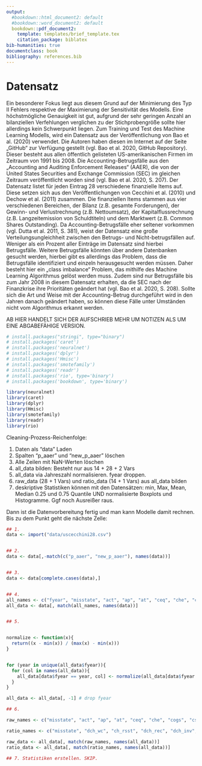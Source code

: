 ```yaml
---
output:
  #bookdown::html_document2: default
  #bookdown::word_document2: default
  bookdown::pdf_document2:
    template: templates/brief_template.tex
    citation_package: biblatex
bib-humanities: true
documentclass: book
bibliography: references.bib
---
```


# Datensatz {#dataset} 
Ein besonderer Fokus liegt aus diesem Grund auf der Minimierung des Typ II Fehlers respektive der Maximierung der Sensitivität des Modells. Eine höchstmögliche Genauigkeit ist gut, aufgrund der sehr geringen Anzahl an bilanziellen Verfehlungen verglichen zu der Stichprobengröße sollte hier allerdings kein Schwerpunkt liegen.
Zum Training und Test des Machine Learning Modells, wird ein Datensatz aus der Veröffentlichung von Bao et al. (2020) verwendet. Die Autoren haben diesen im Internet auf der Seite „GitHub“ zur Verfügung gestellt (vgl. Bao et al. 2020, GitHub Repository). Dieser besteht aus allen öffentlich gelisteten US-amerikanischen Firmen im Zeitraum von 1991 bis 2008. Die Accounting-Betrugsfälle aus den „Accounting and Auditing Enforcement Releases“ (AAER), die von der United States Securities and Exchange Commission (SEC) im gleichen Zeitraum veröffentlicht worden sind (vgl. Bao et al. 2020, S. 207). Der Datensatz listet für jeden Eintrag 28 verschiedene finanzielle Items auf. Diese setzen sich aus den Veröffentlichungen von Cecchini et al. (2010) und Dechow et al. (2011) zusammen. Die finanziellen Items stammen aus vier verschiedenen Bereichen, der Bilanz (z.B. gesamte Forderungen), der Gewinn- und Verlustrechnung (z.B. Nettoumsatz), der Kapitalflussrechnung (z.B. Langzeitemission von Schuldtiteln) und dem Marktwert (z.B. Common Shares Outstanding).
Da Accounting-Betrugsfälle eher seltener vorkommen (vgl. Dutta et al. 2011, S. 381), weist der Datensatz eine große Verteilungsungleichheit zwischen den Betrugs- und Nicht-betrugsfällen auf. Weniger als ein Prozent aller Einträge im Datensatz sind hierbei Betrugsfälle. Weitere Betrugsfälle könnten über andere Datenbanken gesucht werden, hierbei gibt es allerdings das Problem, dass die Betrugsfälle identifiziert und einzeln herausgesucht werden müssen. Daher besteht hier ein „class imbalance“ Problem, das mithilfe des Machine Learning Algorithmus gelöst werden muss.
Zudem sind nur Betrugsfälle bis zum Jahr 2008 in diesem Datensatz erhalten, da die SEC nach der Finanzkrise ihre Prioritäten geändert hat (vgl. Bao et al. 2020, S. 208). Sollte sich die Art und Weise mit der Accounting-Betrug durchgeführt wird in den Jahren danach geändert haben, so können diese Fälle unter Umständen nicht vom Algorithmus erkannt werden.


 AB HIER HANDELT SICH DER AUFSCHRIEB MEHR UM NOTIZEN ALS UM EINE ABGABEFÄHIGE VERSION.
 
 
 
```r
# install.packages("stringi", type="binary")
# install.packages('caret')
# install.packages('neuralnet')
# install.packages('dplyr')
# install.packages('Hmisc')
# install.packages('smotefamily')
# install.packages('readr')
# install.packages('rio', type='binary')
# install.packages('bookdown', type='binary')

library(neuralnet)
library(caret)
library(dplyr)
library(Hmisc)
library(smotefamily)
library(readr)
library(rio)
```
Cleaning-Prozess-Reichenfolge:

  1. Daten als "data" Laden
  2. Spalten "p_aaer" und "new_p_aaer" löschen
  3. Alle Zeilen mit NaN-Werten löschen
  4. all_data bilden: Besteht nur aus 14 + 28 + 2 Vars 
  5. all_data via Jahreszahl normalisieren. fyear droppen. 
  6. raw_data (28 + 1 Vars) und  ratio_data (14 + 1 Vars) aus all_data bilden
  7. deskriptive Statistiken können mit den Datensätzen: min, Max, Mean, Median 0.25 und 0.75 Quantile UND normalisierte Boxplots und Histogramme. Ggf noch Ausreißer raus.

  
Dann ist die Datenvorbereitung fertig und man kann Modelle damit rechnen. Bis zu dem Punkt geht die nächste Zelle:

```r
## 1.
data <- import("data/uscecchini28.csv")


## 2.
data <- data[,-match(c("p_aaer", "new_p_aaer"), names(data))]


## 3.
data <- data[complete.cases(data),]


## 4.
all_names <- c("fyear", "misstate", "act", "ap", "at", "ceq", "che", "cogs", "csho", "dlc", "dltis", "dltt", "dp", "ib", "invt", "ivao", "ivst", "lct", "lt", "ni", "ppegt", "pstk", "re", "rect", "sale", "sstk", "txp", "txt", "xint", "prcc_f", "dch_wc", "ch_rsst", "dch_rec", "dch_inv", "soft_assets", "dpi", "ch_cs", "ch_cm", "ch_roa", "ch_fcf", "reoa", "EBIT", "issue", "bm")
all_data <- data[, match(all_names, names(data))]


## 5. 


normalize <- function(x){
  return((x - min(x)) / (max(x) - min(x)))
}


for (year in unique(all_data$fyear)){
  for (col in names(all_data)){
    all_data[data$fyear == year, col] <- normalize(all_data[data$fyear == year, col]) 
  }
}

all_data <- all_data[, -1] # drop fyear

## 6. 

raw_names <- c("misstate", "act", "ap", "at", "ceq", "che", "cogs", "csho", "dlc", "dltis", "dltt", "dp", "ib", "invt", "ivao", "ivst", "lct", "lt", "ni", "ppegt", "pstk", "re", "rect", "sale", "sstk", "txp", "txt", "xint", "prcc_f")

ratio_names <- c("misstate", "dch_wc", "ch_rsst", "dch_rec", "dch_inv", "soft_assets", "dpi", "ch_cs", "ch_cm", "ch_roa", "ch_fcf", "reoa", "EBIT", "issue", "bm")

raw_data <- all_data[, match(raw_names, names(all_data))]
ratio_data <- all_data[, match(ratio_names, names(all_data))]

## 7. Statistiken erstellen. SKIP. 

```